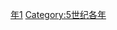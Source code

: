 {{Catnav|頁面分類|历史|歷史時代|年|5世纪各年}}

{{catmore}}
{{Commons category|491}}

[[Category:490年代|年1]]
[[Category:5世纪各年|Category:5世纪各年]]